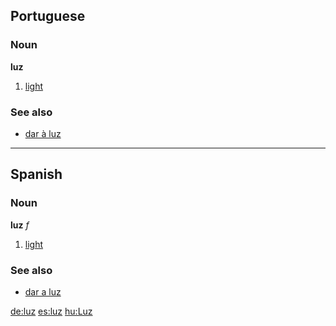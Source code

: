 == Portuguese ==
=== Noun ===
'''luz'''

# [[light]]

=== See also ===
*[[dar à luz]]

----

== Spanish ==
=== Noun ===
'''luz''' ''f''

# [[light]]

=== See also ===
*[[dar a luz]]

[[de:luz]]
[[es:luz]]
[[hu:Luz]]